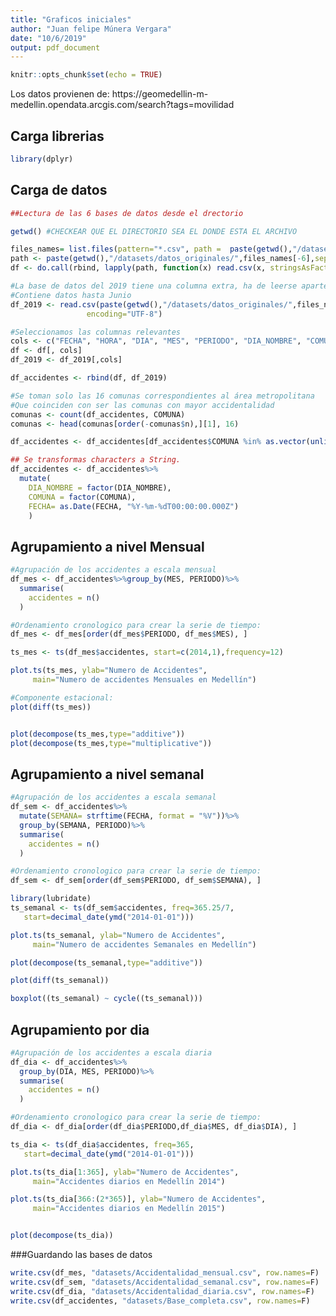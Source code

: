 ```yaml
---
title: "Graficos iniciales"
author: "Juan felipe Múnera Vergara"
date: "10/6/2019"
output: pdf_document
---
```


```r
knitr::opts_chunk$set(echo = TRUE)
```

Los datos provienen de:  https://geomedellin-m-medellin.opendata.arcgis.com/search?tags=movilidad

## Carga librerias
```r
library(dplyr)

```


## Carga de datos

```r
##Lectura de las 6 bases de datos desde el drectorio

getwd() #CHECKEAR QUE EL DIRECTORIO SEA EL DONDE ESTA EL ARCHIVO

files_names= list.files(pattern="*.csv", path =  paste(getwd(),"/datasets/datos_originales",sep=""))
path <- paste(getwd(),"/datasets/datos_originales/",files_names[-6],sep="")
df <- do.call(rbind, lapply(path, function(x) read.csv(x, stringsAsFactors = FALSE,encoding = "UTF-8", ) )) ##se leen y se juntas las 5 bases de datos usando los nombres de los archivos.

#La base de datos del 2019 tiene una columna extra, ha de leerse aparte
#Contiene datos hasta Junio
df_2019 <- read.csv(paste(getwd(),"/datasets/datos_originales/",files_names[6],sep=""), header=T,
                 encoding="UTF-8")
```

```r
#Seleccionamos las columnas relevantes
cols <- c("FECHA", "HORA", "DIA", "MES", "PERIODO", "DIA_NOMBRE", "COMUNA")
df <- df[, cols]
df_2019 <- df_2019[,cols]

df_accidentes <- rbind(df, df_2019)

#Se toman solo las 16 comunas correspondientes al área metropolitana
#Que coinciden con ser las comunas con mayor accidentalidad
comunas <- count(df_accidentes, COMUNA) 
comunas <- head(comunas[order(-comunas$n),][1], 16) 

df_accidentes <- df_accidentes[df_accidentes$COMUNA %in% as.vector(unlist(comunas)),]

## Se transformas characters a String.
df_accidentes <- df_accidentes%>%
  mutate(
    DIA_NOMBRE = factor(DIA_NOMBRE),
    COMUNA = factor(COMUNA),
    FECHA= as.Date(FECHA, "%Y-%m-%dT00:00:00.000Z")
    )
```

## Agrupamiento a nivel Mensual
```r
#Agrupación de los accidentes a escala mensual
df_mes <- df_accidentes%>%group_by(MES, PERIODO)%>%
  summarise(
    accidentes = n()
  )

#Ordenamiento cronologico para crear la serie de tiempo:
df_mes <- df_mes[order(df_mes$PERIODO, df_mes$MES), ]

ts_mes <- ts(df_mes$accidentes, start=c(2014,1),frequency=12)

plot.ts(ts_mes, ylab="Numero de Accidentes", 
     main="Numero de accidentes Mensuales en Medellín")

#Componente estacional:
plot(diff(ts_mes))


plot(decompose(ts_mes,type="additive"))
plot(decompose(ts_mes,type="multiplicative"))

```


## Agrupamiento a nivel semanal
```r
#Agrupación de los accidentes a escala semanal
df_sem <- df_accidentes%>%
  mutate(SEMANA= strftime(FECHA, format = "%V"))%>%
  group_by(SEMANA, PERIODO)%>%
  summarise(
    accidentes = n()
  )

#Ordenamiento cronologico para crear la serie de tiempo:
df_sem <- df_sem[order(df_sem$PERIODO, df_sem$SEMANA), ]

library(lubridate)
ts_semanal <- ts(df_sem$accidentes, freq=365.25/7, 
   start=decimal_date(ymd("2014-01-01")))

plot.ts(ts_semanal, ylab="Numero de Accidentes", 
     main="Numero de accidentes Semanales en Medellín")

plot(decompose(ts_semanal,type="additive"))

plot(diff(ts_semanal))

boxplot((ts_semanal) ~ cycle((ts_semanal)))
```

## Agrupamiento por dia

```r
#Agrupación de los accidentes a escala diaria
df_dia <- df_accidentes%>%
  group_by(DIA, MES, PERIODO)%>%
  summarise(
    accidentes = n()
  )

#Ordenamiento cronologico para crear la serie de tiempo:
df_dia <- df_dia[order(df_dia$PERIODO,df_dia$MES, df_dia$DIA), ]

ts_dia <- ts(df_dia$accidentes, freq=365, 
   start=decimal_date(ymd("2014-01-01")))

plot.ts(ts_dia[1:365], ylab="Numero de Accidentes", 
     main="Accidentes diarios en Medellín 2014")

plot.ts(ts_dia[366:(2*365)], ylab="Numero de Accidentes", 
     main="Accidentes diarios en Medellín 2015")


plot(decompose(ts_dia))
```

###Guardando las bases de datos
```r
write.csv(df_mes, "datasets/Accidentalidad_mensual.csv", row.names=F)
write.csv(df_sem, "datasets/Accidentalidad_semanal.csv", row.names=F)
write.csv(df_dia, "datasets/Accidentalidad_diaria.csv", row.names=F)
write.csv(df_accidentes, "datasets/Base_completa.csv", row.names=F)
```

